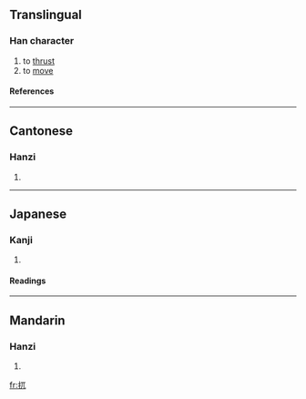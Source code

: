 ==Translingual==
===Han character===
{{Han char|rn=64|rad=手|as=03|sn=6|four=5101<sub>0</sub>|canj=手一山 (QMU)}}
# to [[thrust]]
# to [[move]]
====References====
{{Han ref|kx=0418.080|dkj=11808|dj=0765.030|hdz=31829.100|uh=6264|ud=25188|bh=C9E5|bd=51685}}
----
==Cantonese==
===Hanzi===
{{yue-hanzi|jyut=|y=at1, ngaat6 ngat1}}
# {{defn|Cantonese}}
----
==Japanese==
===Kanji===
{{ja-kanji|grade=|rs=手03}}
# {{defn|Japanese}} 
====Readings====
{{ja-readings|on=[[ごつ]] (gotsu), [[ごち]] (gochi), [[げつ]] (getsu), [[がち]] (gachi)|kun=[[うごく]] (ugoku)}}
----
==Mandarin==
===Hanzi===
{{cmn-hanzi|pin=[[wù]] (wu4)|wg=wu<sup>4</sup>}}
# {{defn|Mandarin}}

[[fr:扤]]